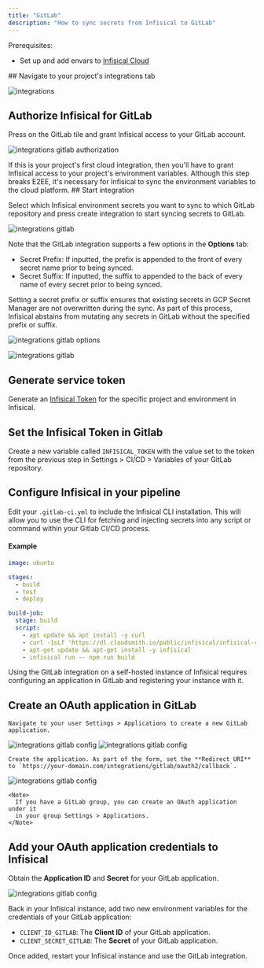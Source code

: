 ```yaml
---
title: "GitLab"
description: "How to sync secrets from Infisical to GitLab"
---
```


<Tabs>
  <Tab title="Usage">
  Prerequisites:

- Set up and add envars to [Infisical Cloud](https://app.infisical.com)

<AccordionGroup>
  <Accordion title="Standard">
  ## Navigate to your project's integrations tab

![integrations](../../images/integrations.png)

## Authorize Infisical for GitLab

Press on the GitLab tile and grant Infisical access to your GitLab account.

![integrations gitlab authorization](../../images/integrations/gitlab/integrations-gitlab-auth.png)

<Info>
  If this is your project's first cloud integration, then you'll have to grant
  Infisical access to your project's environment variables. Although this step
  breaks E2EE, it's necessary for Infisical to sync the environment variables to
  the cloud platform.
</Info>
## Start integration

Select which Infisical environment secrets you want to sync to which GitLab repository and press create integration to start syncing secrets to GitLab.

![integrations gitlab](../../images/integrations/gitlab/integrations-gitlab-create.png)

Note that the GitLab integration supports a few options in the **Options** tab:

- Secret Prefix: If inputted, the prefix is appended to the front of every secret name prior to being synced.
- Secret Suffix: If inputted, the suffix to appended to the back of every name of every secret prior to being synced.

Setting a secret prefix or suffix ensures that existing secrets in GCP Secret Manager are not overwritten during the sync. As part of this process, Infisical abstains from mutating any secrets in GitLab without the specified prefix or suffix.

![integrations gitlab options](../../images/integrations/gitlab/integrations-gitlab-create-options.png)

![integrations gitlab](../../images/integrations/gitlab/integrations-gitlab.png)
  </Accordion>
  <Accordion title="Pipeline">
  ## Generate service token

Generate an [Infisical Token](/documentation/platform/token) for the specific project and environment in Infisical.

## Set the Infisical Token in Gitlab

Create a new variable called `INFISICAL_TOKEN` with the value set to the token from the previous step in Settings > CI/CD > Variables of your GitLab repository.

## Configure Infisical in your pipeline

Edit your `.gitlab-ci.yml` to include the Infisical CLI installation. This will allow you to use the CLI for fetching and injecting secrets into any script or command within your Gitlab CI/CD process.

#### Example

```yaml
image: ubuntu

stages:
  - build
  - test
  - deploy

build-job:
  stage: build
  script:
    - apt update && apt install -y curl
    - curl -1sLf 'https://dl.cloudsmith.io/public/infisical/infisical-cli/setup.deb.sh' | bash
    - apt-get update && apt-get install -y infisical
    - infisical run -- npm run build
```
  </Accordion>
</AccordionGroup>
  </Tab>
  <Tab title="Self-Hosted Setup">
  Using the GitLab integration on a self-hosted instance of Infisical requires configuring an application in GitLab
  and registering your instance with it.

  ## Create an OAuth application in GitLab
    
    Navigate to your user Settings > Applications to create a new GitLab application.
   
   ![integrations gitlab config](../../images/integrations/gitlab/integrations-gitlab-config-edit-profile.png) 
   ![integrations gitlab config](../../images/integrations/gitlab/integrations-gitlab-config-new-app.png) 
    
    Create the application. As part of the form, set the **Redirect URI** to `https://your-domain.com/integrations/gitlab/oauth2/callback`.

   ![integrations gitlab config](../../images/integrations/gitlab/integrations-gitlab-config-new-app-form.png) 
   
    <Note>
      If you have a GitLab group, you can create an OAuth application under it
      in your group Settings > Applications.
    </Note>
   
   ## Add your OAuth application credentials to Infisical
   
   Obtain the **Application ID** and **Secret** for your GitLab application.
   
   ![integrations gitlab config](../../images/integrations/gitlab/integrations-gitlab-config-credentials.png) 
   
   Back in your Infisical instance, add two new environment variables for the credentials of your GitLab application:

   - `CLIENT_ID_GITLAB`: The **Client ID** of your GitLab application.
   - `CLIENT_SECRET_GITLAB`: The **Secret** of your GitLab application.
   
  Once added, restart your Infisical instance and use the GitLab integration.
  
  </Tab>
</Tabs>

